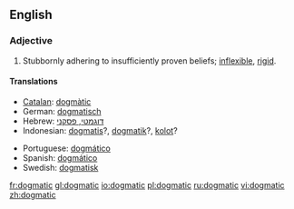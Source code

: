 ==English==

===Adjective===
{{en-adj}}

# Stubbornly adhering to insufficiently proven beliefs; [[inflexible]], [[rigid]].

====Translations====
{{top}}
* [[Catalan]]: [[dogmàtic]]
* German: [[dogmatisch]]
* Hebrew: [[דוגמטי, פסקני]]
* Indonesian: [[dogmatis]]?, [[dogmatik]]?, [[kolot]]?
{{mid}}
* Portuguese: [[dogmático]]
* Spanish: [[dogmático]]
* Swedish: [[dogmatisk]]
{{bottom}}

[[fr:dogmatic]]
[[gl:dogmatic]]
[[io:dogmatic]]
[[pl:dogmatic]]
[[ru:dogmatic]]
[[vi:dogmatic]]
[[zh:dogmatic]]